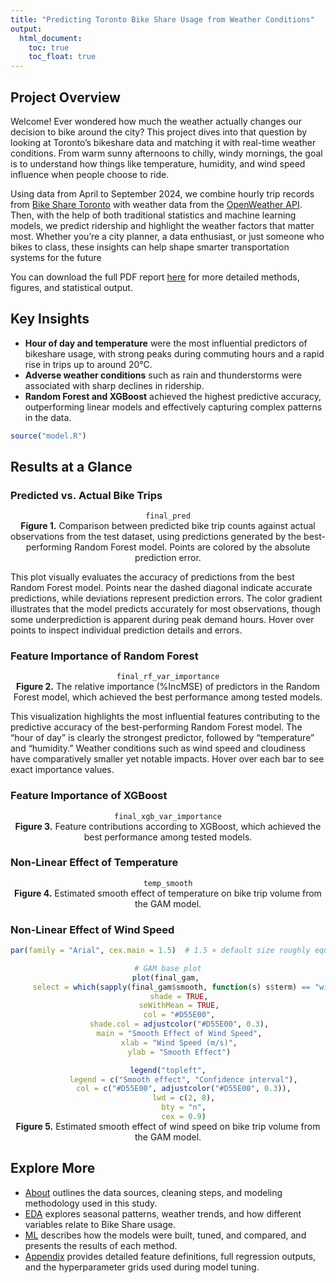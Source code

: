 ```yaml
---
title: "Predicting Toronto Bike Share Usage from Weather Conditions"
output: 
  html_document:
    toc: true
    toc_float: true
---
```


## Project Overview
Welcome! Ever wondered how much the weather actually changes our decision to bike around the city? This project dives into that question by looking at Toronto's bikeshare data and matching it with real-time weather conditions. From warm sunny afternoons to chilly, windy mornings, the goal is to understand how things like temperature, humidity, and wind speed influence when people choose to ride.

Using data from April to September 2024, we combine hourly trip records from [Bike Share Toronto](https://open.toronto.ca/dataset/bike-share-toronto-ridership-data/) with weather data from the [OpenWeather API](https://openweathermap.org/). Then, with the help of both traditional statistics and machine learning models, we predict ridership and highlight the weather factors that matter most. Whether you're a city planner, a data enthusiast, or just someone who bikes to class, these insights can help shape smarter transportation systems for the future

You can download the full PDF report [here](report.pdf) for more detailed methods, figures, and statistical output.

## Key Insights
- **Hour of day and temperature** were the most influential predictors of bikeshare usage, with strong peaks during commuting hours and a rapid rise in trips up to around 20°C.
- **Adverse weather conditions** such as rain and thunderstorms were associated with sharp declines in ridership.
- **Random Forest and XGBoost** achieved the highest predictive accuracy, outperforming linear models and effectively capturing complex patterns in the data.

```r
source("model.R")
```

## Results at a Glance {.tabset}
### Predicted vs. Actual Bike Trips
<div style="text-align: center;">
```r
final_pred
```
</div> <p style="font-size: 100%; margin-top: -15px; text-align: center;"> <strong>Figure 1.</strong> Comparison between predicted bike trip counts against actual observations from the test dataset, using predictions generated by the best-performing Random Forest model. Points are colored by the absolute prediction error.</p> 

This plot visually evaluates the accuracy of predictions from the best Random Forest model. Points near the dashed diagonal indicate accurate predictions, while deviations represent prediction errors. The color gradient illustrates that the model predicts accurately for most observations, though some underprediction is apparent during peak demand hours. Hover over points to inspect individual prediction details and errors.

### Feature Importance of Random Forest
<div style="text-align: center;">
```r
final_rf_var_importance
```
</div> <p style="font-size: 100%; margin-top: -15px; text-align: center;"> <strong>Figure 2.</strong> The relative importance (%IncMSE) of predictors in the Random Forest model, which achieved the best performance among tested models.</p> 

This visualization highlights the most influential features contributing to the predictive accuracy of the best-performing Random Forest model. The "hour of day" is clearly the strongest predictor, followed by "temperature" and "humidity." Weather conditions such as wind speed and cloudiness have comparatively smaller yet notable impacts. Hover over each bar to see exact importance values.

### Feature Importance of XGBoost
<div style="text-align: center;">
```r
final_xgb_var_importance
```
</div> <p style="font-size: 100%; margin-top: -15px; text-align: center;"> <strong>Figure 3.</strong> Feature contributions according to XGBoost, which achieved the best performance among tested models.</p> 

### Non-Linear Effect of Temperature
<div style="text-align: center;">
```r
temp_smooth
```
</div> <p style="font-size: 100%; margin-top: -15px; text-align: center;"> <strong>Figure 4.</strong> Estimated smooth effect of temperature on bike trip volume from the GAM model.</p> 

### Non-Linear Effect of Wind Speed
<div style="text-align: center;">
```r
par(family = "Arial", cex.main = 1.5)  # 1.5 × default size roughly equals 18pt

# GAM base plot
plot(final_gam, 
     select = which(sapply(final_gam$smooth, function(s) s$term) == "wind_speed"),
     shade = TRUE,
     seWithMean = TRUE,
     col = "#D55E00",
     shade.col = adjustcolor("#D55E00", 0.3),
     main = "Smooth Effect of Wind Speed",
     xlab = "Wind Speed (m/s)",
     ylab = "Smooth Effect")

legend("topleft",
       legend = c("Smooth effect", "Confidence interval"),
       col = c("#D55E00", adjustcolor("#D55E00", 0.3)),
       lwd = c(2, 8),
       bty = "n",
       cex = 0.9)
```
</div> <p style="font-size: 100%; margin-top: -15px; text-align: center;"> <strong>Figure 5.</strong> Estimated smooth effect of wind speed on bike trip volume from the GAM model.</p> 


## Explore More
- [About](about.html) outlines the data sources, cleaning steps, and modeling methodology used in this study.
- [EDA](eda.html) explores seasonal patterns, weather trends, and how different variables relate to Bike Share usage.
- [ML](ml.html) describes how the models were built, tuned, and compared, and presents the results of each method.
- [Appendix](appendix.html) provides detailed feature definitions, full regression outputs, and the hyperparameter grids used during model tuning.
